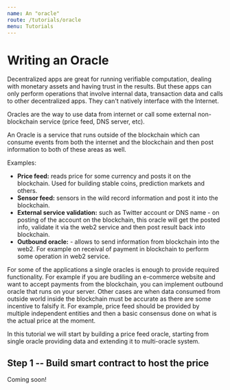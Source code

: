 ```yaml
---
name: An "oracle"
route: /tutorials/oracle
menu: Tutorials
---
```


# Writing an Oracle

Decentralized apps are great for running verifiable computation, dealing with monetary assets and having trust in the results.  But these apps can only perform operations that involve internal data, transaction data and calls to other decentralized apps. They can't natively interface with the Internet.

Oracles are the way to use data from internet or call some external non-blockchain service (price feed, DNS server, etc).

An Oracle is a service that runs outside of the blockchain which can consume events from both the internet and the blockchain and then post information to both of these areas as well.

Examples:
 - **Price feed:** reads price for some currency and posts it on the blockchain. Used for building stable coins, prediction markets and others.
 - **Sensor feed:** sensors in the wild record information and post it into the blockchain.
 - **External service validation:** such as Twitter account or DNS name - on posting of the account on the blockchain, this oracle will get the posted info, validate it via the web2 service and then post result back into blockchain.
 - **Outbound oracle:** - allows to send information from blockchain into the web2. For example on receival of payment in blockchain to perform some operation in web2 service.

For some of the applications a single oracles is enough to provide required functionality. For example if you are budiling an e-commerce website and want to accept payments from the blockchain, you can implement outbound oracle that runs on your server.
Other cases are when data consumed from outside world inside the blockchain must be accurate as there are some incentive to falsify it.
For example, price feed should be provided by multiple independent entities and then a basic consensus done on what is the actual price at the moment.

In this tutorial we will start by building a price feed oracle, starting from single oracle providing data and extending it to multi-oracle system.

## Step 1 -- Build smart contract to host the price

Coming soon!

